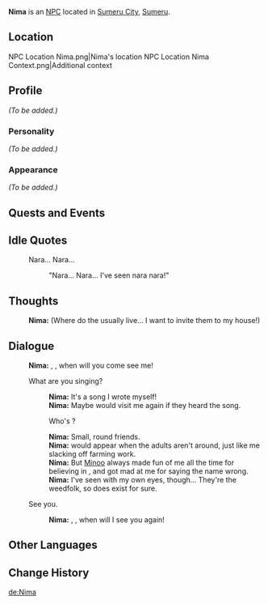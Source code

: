 {{Meta
|missing_NPC_profile  = yes
}}
{{Character Infobox
|type             = NPC
|image            = NPC Nima.png
|region           = Sumeru
|affiliation      = 
|title            = 

|ancestry         = <!-- Clan/family -->
|father           = 
|mother           = 
|spouse           = 
|sibling          = 
|child            = 
|relative         = 

|voiceEN          =
|voiceCN          = 
|voiceJP          = 
|dialoguereward   = 
}}
'''Nima''' is an [[NPC]] located in [[Sumeru City]], [[Sumeru]].

==Location==
<gallery>
NPC Location Nima.png|Nima's location
NPC Location Nima Context.png|Additional context
</gallery>

==Profile==
''(To be added.)''

===Personality===
''(To be added.)''

===Appearance===
''(To be added.)''

==Quests and Events==
{{Quests and Events}}

==Idle Quotes==
{{Dialogue start}}
: {{DIcon|Idle}} Nara... Nara...
:: {{A|VO Nima 01.ogg}} "Nara... Nara... I've seen nara nara!"
{{Dialogue end}}

==Thoughts==
{{All Schemes to Know Explanation|name=Nima}}
:{{A|VO Nima All Schemes to Know 01.ogg}} '''Nima:''' (Where do the {{not a typo|Raranana}} usually live... I want to invite them to my house!)

==Dialogue==
{{Dialogue start}}
:'''Nima:''' {{not a typo|[[Aranara|Raranana]]}}, {{not a typo|Raranana}}, when will you come see me!
:{{DIcon}} What are you singing?
::'''Nima:''' It's a song I wrote myself!
::'''Nima:''' Maybe {{not a typo|Raranana}} would visit me again if they heard the song.
::{{DIcon}} Who's {{not a typo|Raranana}}?
::'''Nima:''' Small, round friends.
::'''Nima:''' {{not a typo|Raranana}} would appear when the adults aren't around, just like me slacking off farming work.
::'''Nima:''' But [[Minoo]] always made fun of me all the time for believing in {{not a typo|Raranana}}, and got mad at me for saying the name wrong.
::'''Nima:''' I've seen {{not a typo|Raranana}} with my own eyes, though... They're the weedfolk, so {{not a typo|Raranana}} does exist for sure.
:{{DIcon}} See you.
::'''Nima:''' {{not a typo|Raranana}}, {{not a typo|Raranana}}, when will I see you again!
{{Dialogue end}}

==Other Languages==
{{Other Languages
|default_hidden = 1
|en      = Nima
|zhs     = 尼姆
|zhs_rm  = Nímǔ
|zht     = 尼姆
|zht_rm  = Nímǔ
|ja      = ニマ
|ja_rm   = Nima
|ko      = 니마
|ko_rm   = Nima
|es      = Nima
|fr      = Nima
|ru      = Нима
|th      = Nima
|vi      = Nima
|de      = Nima
|id      = Nima
|pt      = Nima
|tr      = Nima
|it      = Nima
}}

==Change History==
{{Change History|3.0}}
<!--
==References==
{{Reflist}}
-->

[[de:Nima]]